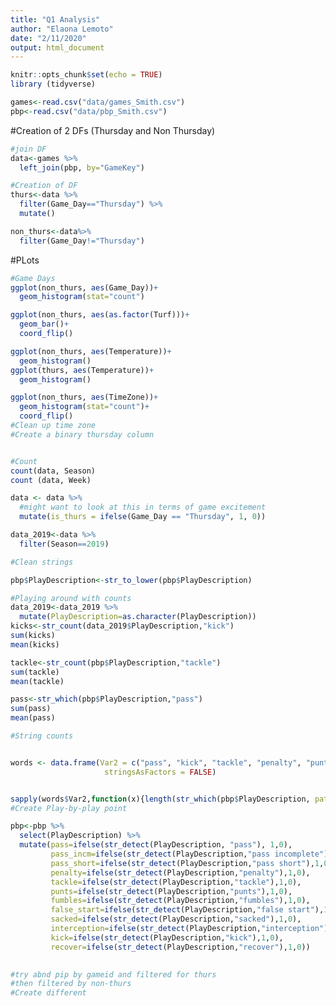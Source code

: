 ```yaml
---
title: "Q1 Analysis"
author: "Elaona Lemoto"
date: "2/11/2020"
output: html_document
---
```


```r
knitr::opts_chunk$set(echo = TRUE)
library (tidyverse)
```

```r

games<-read.csv("data/games_Smith.csv")
pbp<-read.csv("data/pbp_Smith.csv")
```


#Creation of 2 DFs (Thursday and Non Thursday)


```r

#join DF
data<-games %>% 
  left_join(pbp, by="GameKey")

#Creation of DF
thurs<-data %>% 
  filter(Game_Day=="Thursday") %>% 
  mutate()

non_thurs<-data%>% 
  filter(Game_Day!="Thursday")

```

#PLots
```r
#Game Days
ggplot(non_thurs, aes(Game_Day))+
  geom_histogram(stat="count")

ggplot(non_thurs, aes(as.factor(Turf)))+
  geom_bar()+
  coord_flip()

ggplot(non_thurs, aes(Temperature))+
  geom_histogram()
ggplot(thurs, aes(Temperature))+
  geom_histogram()

ggplot(non_thurs, aes(TimeZone))+
  geom_histogram(stat="count")+
  coord_flip()
#Clean up time zone
#Create a binary thursday column 


#Count
count(data, Season)
count (data, Week)
```

```r
data <- data %>% 
  #might want to look at this in terms of game excitement
  mutate(is_thurs = ifelse(Game_Day == "Thursday", 1, 0))

data_2019<-data %>% 
  filter(Season==2019)

```

```r

#Clean strings

pbp$PlayDescription<-str_to_lower(pbp$PlayDescription)

#Playing around with counts
data_2019<-data_2019 %>% 
  mutate(PlayDescription=as.character(PlayDescription))
kicks<-str_count(data_2019$PlayDescription,"kick")
sum(kicks)
mean(kicks)

tackle<-str_count(pbp$PlayDescription,"tackle")
sum(tackle)
mean(tackle)

pass<-str_which(pbp$PlayDescription,"pass")
sum(pass)
mean(pass)

#String counts


words <- data.frame(Var2 = c("pass", "kick", "tackle", "penalty", "punts", "fumbles", "fumble", "false start", "sacked", "pass short"),bad_plays=c("pass incomplete", "interception"),
                     stringsAsFactors = FALSE)


sapply(words$Var2,function(x){length(str_which(pbp$PlayDescription, pattern = x))})
#Create Play-by-play point

pbp<-pbp %>% 
  select(PlayDescription) %>% 
  mutate(pass=ifelse(str_detect(PlayDescription, "pass"), 1,0), 
         pass_incm=ifelse(str_detect(PlayDescription,"pass incomplete"),1,0),
         pass_short=ifelse(str_detect(PlayDescription,"pass short"),1,0),
         penalty=ifelse(str_detect(PlayDescription,"penalty"),1,0),
         tackle=ifelse(str_detect(PlayDescription,"tackle"),1,0),
         punts=ifelse(str_detect(PlayDescription,"punts"),1,0),
         fumbles=ifelse(str_detect(PlayDescription,"fumbles"),1,0),
         false_start=ifelse(str_detect(PlayDescription,"false start"),1,0), 
         sacked=ifelse(str_detect(PlayDescription,"sacked"),1,0),
         interception=ifelse(str_detect(PlayDescription,"interception"),1,0), 
         kick=ifelse(str_detect(PlayDescription,"kick"),1,0), 
         recover=ifelse(str_detect(PlayDescription,"recover"),1,0))
         

#try abnd pip by gameid and filtered for thurs 
#then filtered by non-thurs 
#Create different 

```

